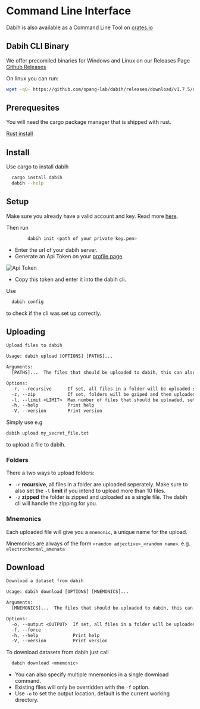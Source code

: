 # Command Line Interface

Dabih is also available as a Command Line Tool on
[crates.io](https://crates.io/crates/dabih)

## Dabih CLI Binary

We offer precomiled binaries for Windows and Linux on our Releases Page
[Github Releases](https://github.com/spang-lab/dabih/releases)

On linux you can run:
```sh
wget -qO- https://github.com/spang-lab/dabih/releases/download/v1.7.5/dabih-x86_64-unknown-linux-gnu.tar.gz | tar xvz
```


## Prerequesites

You will need the cargo package manager that is shipped with rust.

[Rust install](https://doc.rust-lang.org/cargo/getting-started/installation.html)

## Install

Use cargo to install dabih

```sh
  cargo install dabih
  dabih --help
```

## Setup

Make sure you already have a valid account and key. Read more [here](/docs/).

Then run

```sh
        dabih init <path of your private key.pem>
```

- Enter the url of your dabih server.
- Generate an Api Token on your [profile page](/profile).

![Api Token](/images/docs/token.png)

- Copy this token and enter it into the dabih cli.

Use

```sh
  dabih config
```

to check if the cli was set up correctly.

## Uploading

```txt
Upload files to dabih

Usage: dabih upload [OPTIONS] [PATHS]...

Arguments:
  [PATHS]...  The files that should be uploaded to dabih, this can also be a glob pattern

Options:
  -r, --recursive      If set, all files in a folder will be uploaded seperately
  -z, --zip            If set, folders will be gziped and then uploaded as single file
  -l, --limit <LIMIT>  Max number of files that should be uploaded, set to -1 for unlimited [default: 10]
  -h, --help           Print help
  -V, --version        Print version
```

Simply use e.g

```sh
dabih upload my_secret_file.txt
```

to upload a file to dabih.

### Folders

There a two ways to upload folders:

- `-r` **recursive**, all files in a folder are uploaded seperately.
  Make sure to also set the `-l` **limit** if you intend to upload more than 10 files.
- `-z` **zipped** the folder is zipped and uploaded as a single file.
  The dabih cli will handle the zipping for you.

### Mnemonics

Each uploaded file will give you a `mnemonic`, a unique name for the upload.

Mnemonics are always of the form `<random adjective>_<random name>`.
e.g. `electrothermal_amenata`

## Download

```txt
Download a dataset from dabih

Usage: dabih download [OPTIONS] [MNEMONICS]...

Arguments:
  [MNEMONICS]...  The files that should be uploaded to dabih, this can also be a glob pattern

Options:
  -o, --output <OUTPUT>  If set, all files in a folder will be uploaded seperately
  -f, --force
  -h, --help             Print help
  -V, --version          Print version
```

To download datasets from dabih just call

```sh
  dabih download <mnemonic>
```

- You can also specify multiple mnemonics in a single download command.
- Existing files will only be overridden with the `-f` option.
- Use `-o` to set the output location, default is the current working directory.
